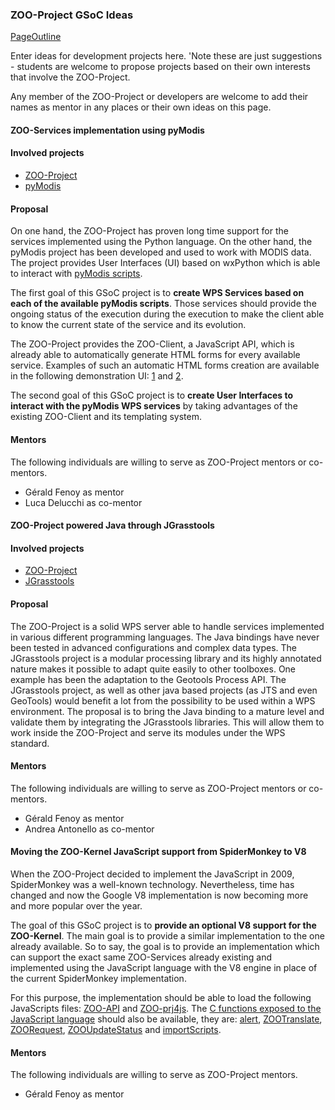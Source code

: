 

=== ZOO-Project GSoC Ideas  ===

[[PageOutline]]

Enter ideas for development projects here. 'Note these are just suggestions - students are welcome to propose projects based on their own interests that involve the ZOO-Project. 

Any member of the ZOO-Project or developers are welcome to add their names as mentor in any places or their own ideas on this page.

==== ZOO-Services implementation using pyModis  ====

==== Involved projects ====

*[http://www.zoo-project.org/ ZOO-Project] 
*[http://www.pymodis.org/ pyModis]

==== Proposal ====

On one hand, the ZOO-Project has proven long time support for the services implemented using the Python language. On the other hand, the pyModis project has been developed and used to work with MODIS data. The project provides User Interfaces (UI) based on wxPython which is able to interact with [http://www.pymodis.org/scripts/software.html pyModis scripts].

The first goal of this GSoC project is to '''create WPS Services based on each of the available pyModis scripts'''. Those services should provide the ongoing status of the execution during the execution to make the client able to know the current state of the service and its evolution.

The ZOO-Project provides the ZOO-Client, a JavaScript API, which is already able to automatically generate HTML forms for every available service. Examples of such an automatic HTML forms creation are available in the following demonstration UI: [http://zoo-project.org/examples/saga-example.html 1] and [http://zoo-project.org/examples/otb-example.html 2].

The second goal of this GSoC project is to '''create User Interfaces to interact with the pyModis WPS services''' by taking advantages of the existing ZOO-Client and its templating system.

==== Mentors ====

The following individuals are willing to serve as ZOO-Project mentors or co-mentors. 

*Gérald Fenoy as mentor
*Luca Delucchi as co-mentor


==== ZOO-Project powered Java through JGrasstools  ====

==== Involved projects ====

*[http://www.zoo-project.org/ ZOO-Project] 
*[http://moovida.github.io/jgrasstools/ JGrasstools]

==== Proposal ====

The ZOO-Project is a solid WPS server able to handle services implemented in various different programming languages. The Java bindings have never been tested in advanced configurations and complex data types.
The JGrasstools project is a modular processing library and its highly annotated nature makes it possible to adapt quite easily to other toolboxes. One example has been the adaptation to the Geotools Process API. The JGrasstools project, as well as other java based projects (as JTS and even GeoTools) would benefit a lot from the possibility to be used within a WPS environment. The proposal is to bring the Java binding to a mature level and validate them by integrating the JGrasstools libraries. This will allow them to work inside the ZOO-Project and serve its modules under the WPS standard.

==== Mentors ====

The following individuals are willing to serve as ZOO-Project mentors or co-mentors. 

*Gérald Fenoy as mentor
*Andrea Antonello as co-mentor

==== Moving the ZOO-Kernel JavaScript support from SpiderMonkey to V8 ====

When the ZOO-Project decided to implement the JavaScript in 2009, SpiderMonkey was a well-known technology. Nevertheless, time has changed and now the Google V8 implementation is now becoming more and more popular over the year. 

The goal of this GSoC project is to '''provide an optional V8 support for the ZOO-Kernel'''. The main goal is to provide a similar implementation  to the one already available. So to say, the goal is to provide an implementation which can support the exact same ZOO-Services already existing and implemented using the JavaScript language with the V8 engine in place of the current SpiderMonkey implementation.

For this purpose, the implementation should be able to load the following JavaScripts files: [http://zoo-project.org/trac/browser/trunk/zoo-project/zoo-api/js/ZOO-api.js ZOO-API] and [http://zoo-project.org/trac/browser/trunk/zoo-project/zoo-api/js/ZOO-proj4js.js ZOO-prj4js]. The [http://zoo-project.org/trac/browser/trunk/zoo-project/zoo-kernel/service_internal_js.c#L150 C functions exposed to the JavaScript language] should also be available, they are: [http://zoo-project.org/trac/browser/trunk/zoo-project/zoo-kernel/service_internal_js.c#L34 alert], [http://zoo-project.org/trac/browser/trunk/zoo-project/zoo-kernel/service_internal_js.c#L849 ZOOTranslate], [http://zoo-project.org/trac/browser/trunk/zoo-project/zoo-kernel/service_internal_js.c#L870 ZOORequest], [http://zoo-project.org/trac/browser/trunk/zoo-project/zoo-kernel/service_internal_js.c#L955 ZOOUpdateStatus] and [http://zoo-project.org/trac/browser/trunk/zoo-project/zoo-kernel/service_internal_js.c#L59 importScripts].

==== Mentors ====

The following individuals are willing to serve as ZOO-Project mentors. 

*Gérald Fenoy as mentor








